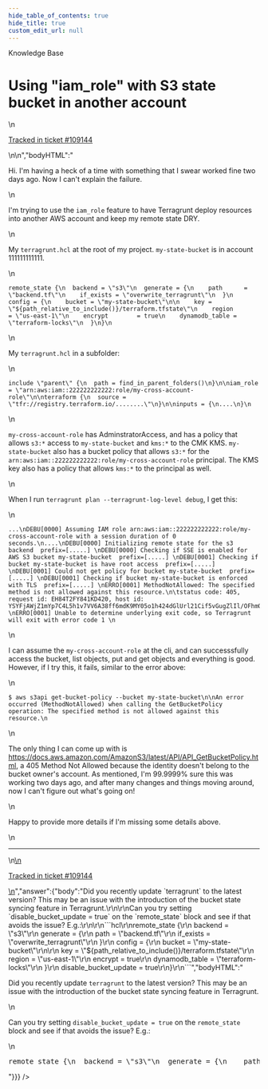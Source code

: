 ```yaml
---
hide_table_of_contents: true
hide_title: true
custom_edit_url: null
---
```



<head>
  <link rel="canonical" href="https://github.com/gruntwork-io/knowledge-base/discussions/538" />
</head>

<CenterLayout>
<span className="searchCategory">Knowledge Base</span>
<h1>Using &quot;iam_role&quot; with S3 state bucket in another account</h1>
<GitHub discussion={{"id":"D_kwDOF8slf84AQdAq","number":538,"author":{"login":"tcourtnage-tbl"},"title":"Using \"iam_role\" with S3 state bucket in another account","body":"\nHi. I'm having a heck of a time with something that I swear worked fine two days ago. Now I can't explain the failure.\r\n\r\nI'm trying to use the `iam_role` feature to have Terragrunt deploy resources into another AWS account and keep my remote state DRY.\r\n\r\nMy `terragrunt.hcl` at the root of my project. `my-state-bucket`  is in account 111111111111.\r\n```\r\nremote_state {\r\n  backend = \"s3\"\r\n  generate = {\r\n    path      = \"backend.tf\"\r\n    if_exists = \"overwrite_terragrunt\"\r\n  }\r\n  config = {\r\n    bucket = \"my-state-bucket\"\r\n\r\n    key = \"${path_relative_to_include()}/terraform.tfstate\"\r\n    region         = \"us-east-1\"\r\n    encrypt        = true\r\n    dynamodb_table = \"terraform-locks\"\r\n  }\r\n}\r\n```\r\nMy `terragrunt.hcl` in a subfolder:\r\n```\r\ninclude \"parent\" {\r\n  path = find_in_parent_folders()\r\n}\r\n\r\niam_role = \"arn:aws:iam::222222222222:role/my-cross-account-role\"\r\n\r\nterraform {\r\n  source = \"tfr://registry.terraform.io/........\"\r\n}\r\n\r\ninputs = {\r\n....\r\n}\r\n```\r\n`my-cross-account-role` has AdminstratorAccess, and has a policy that allows `s3:*` access to `my-state-bucket` and `kms:*` to the CMK KMS. `my-state-bucket` also has a bucket policy that allows `s3:*` for the `arn:aws:iam::222222222222:role/my-cross-account-role` principal. The KMS key also has a policy that allows `kms:*` to the principal as well.\r\n\r\nWhen I run `terragrunt plan --terragrunt-log-level debug`, I get this:\r\n\r\n```\r\n...\r\nDEBU[0000] Assuming IAM role arn:aws:iam::222222222222:role/my-cross-account-role with a session duration of 0 seconds.\r\n....\r\nDEBU[0000] Initializing remote state for the s3 backend  prefix=[.....] \r\nDEBU[0000] Checking if SSE is enabled for AWS S3 bucket my-state-bucket  prefix=[.....] \r\nDEBU[0001] Checking if bucket my-state-bucket is have root access  prefix=[.....] \r\nDEBU[0001] Could not get policy for bucket my-state-bucket  prefix=[.....] \r\nDEBU[0001] Checking if bucket my-state-bucket is enforced with TLS  prefix=[.....] \r\nERRO[0001] MethodNotAllowed: The specified method is not allowed against this resource.\r\n\tstatus code: 405, request id: EH84T2FY841KD420, host id: YSYFjAWjZ1mYp7C4L5h1v7VV6A38ff6mdK9MY05o1h424dGlUrl21Cif5vGugZlIl/OFhmQkCZY= \r\nERRO[0001] Unable to determine underlying exit code, so Terragrunt will exit with error code 1 \r\n```\r\n\r\nI can assume the `my-cross-account-role` at the cli, and can successsfully access the bucket, list objects, put and get objects and everything is good. However, if I try this, it fails, similar to the error above:\r\n```\r\n$ aws s3api get-bucket-policy --bucket my-state-bucket\r\n\r\nAn error occurred (MethodNotAllowed) when calling the GetBucketPolicy operation: The specified method is not allowed against this resource.\r\n```\r\n\r\nThe only thing I can come up with is https://docs.aws.amazon.com/AmazonS3/latest/API/API_GetBucketPolicy.html, a 405 Method Not Allowed because the identity doesn't belong to the bucket owner's account. As mentioned, I'm 99.9999% sure this was working two days ago, and after many changes and things moving around, now I can't figure out what's going on!\r\n\r\nHappy to provide more details if I'm missing some details above.\n\n---\n\n<ins datetime=\"2022-08-17T22:57:36Z\">\n  <p><a href=\"https://support.gruntwork.io/hc/requests/109144\">Tracked in ticket #109144</a></p>\n</ins>\n","bodyHTML":"<p dir=\"auto\">Hi. I'm having a heck of a time with something that I swear worked fine two days ago. Now I can't explain the failure.</p>\n<p dir=\"auto\">I'm trying to use the <code class=\"notranslate\">iam_role</code> feature to have Terragrunt deploy resources into another AWS account and keep my remote state DRY.</p>\n<p dir=\"auto\">My <code class=\"notranslate\">terragrunt.hcl</code> at the root of my project. <code class=\"notranslate\">my-state-bucket</code>  is in account 111111111111.</p>\n<div class=\"snippet-clipboard-content notranslate position-relative overflow-auto\" data-snippet-clipboard-copy-content=\"remote_state {\n  backend = &quot;s3&quot;\n  generate = {\n    path      = &quot;backend.tf&quot;\n    if_exists = &quot;overwrite_terragrunt&quot;\n  }\n  config = {\n    bucket = &quot;my-state-bucket&quot;\n\n    key = &quot;${path_relative_to_include()}/terraform.tfstate&quot;\n    region         = &quot;us-east-1&quot;\n    encrypt        = true\n    dynamodb_table = &quot;terraform-locks&quot;\n  }\n}\"><pre class=\"notranslate\"><code class=\"notranslate\">remote_state {\n  backend = \"s3\"\n  generate = {\n    path      = \"backend.tf\"\n    if_exists = \"overwrite_terragrunt\"\n  }\n  config = {\n    bucket = \"my-state-bucket\"\n\n    key = \"${path_relative_to_include()}/terraform.tfstate\"\n    region         = \"us-east-1\"\n    encrypt        = true\n    dynamodb_table = \"terraform-locks\"\n  }\n}\n</code></pre></div>\n<p dir=\"auto\">My <code class=\"notranslate\">terragrunt.hcl</code> in a subfolder:</p>\n<div class=\"snippet-clipboard-content notranslate position-relative overflow-auto\" data-snippet-clipboard-copy-content=\"include &quot;parent&quot; {\n  path = find_in_parent_folders()\n}\n\niam_role = &quot;arn:aws:iam::222222222222:role/my-cross-account-role&quot;\n\nterraform {\n  source = &quot;tfr://registry.terraform.io/........&quot;\n}\n\ninputs = {\n....\n}\"><pre class=\"notranslate\"><code class=\"notranslate\">include \"parent\" {\n  path = find_in_parent_folders()\n}\n\niam_role = \"arn:aws:iam::222222222222:role/my-cross-account-role\"\n\nterraform {\n  source = \"tfr://registry.terraform.io/........\"\n}\n\ninputs = {\n....\n}\n</code></pre></div>\n<p dir=\"auto\"><code class=\"notranslate\">my-cross-account-role</code> has AdminstratorAccess, and has a policy that allows <code class=\"notranslate\">s3:*</code> access to <code class=\"notranslate\">my-state-bucket</code> and <code class=\"notranslate\">kms:*</code> to the CMK KMS. <code class=\"notranslate\">my-state-bucket</code> also has a bucket policy that allows <code class=\"notranslate\">s3:*</code> for the <code class=\"notranslate\">arn:aws:iam::222222222222:role/my-cross-account-role</code> principal. The KMS key also has a policy that allows <code class=\"notranslate\">kms:*</code> to the principal as well.</p>\n<p dir=\"auto\">When I run <code class=\"notranslate\">terragrunt plan --terragrunt-log-level debug</code>, I get this:</p>\n<div class=\"snippet-clipboard-content notranslate position-relative overflow-auto\" data-snippet-clipboard-copy-content=\"...\nDEBU[0000] Assuming IAM role arn:aws:iam::222222222222:role/my-cross-account-role with a session duration of 0 seconds.\n....\nDEBU[0000] Initializing remote state for the s3 backend  prefix=[.....] \nDEBU[0000] Checking if SSE is enabled for AWS S3 bucket my-state-bucket  prefix=[.....] \nDEBU[0001] Checking if bucket my-state-bucket is have root access  prefix=[.....] \nDEBU[0001] Could not get policy for bucket my-state-bucket  prefix=[.....] \nDEBU[0001] Checking if bucket my-state-bucket is enforced with TLS  prefix=[.....] \nERRO[0001] MethodNotAllowed: The specified method is not allowed against this resource.\n\tstatus code: 405, request id: EH84T2FY841KD420, host id: YSYFjAWjZ1mYp7C4L5h1v7VV6A38ff6mdK9MY05o1h424dGlUrl21Cif5vGugZlIl/OFhmQkCZY= \nERRO[0001] Unable to determine underlying exit code, so Terragrunt will exit with error code 1 \"><pre class=\"notranslate\"><code class=\"notranslate\">...\nDEBU[0000] Assuming IAM role arn:aws:iam::222222222222:role/my-cross-account-role with a session duration of 0 seconds.\n....\nDEBU[0000] Initializing remote state for the s3 backend  prefix=[.....] \nDEBU[0000] Checking if SSE is enabled for AWS S3 bucket my-state-bucket  prefix=[.....] \nDEBU[0001] Checking if bucket my-state-bucket is have root access  prefix=[.....] \nDEBU[0001] Could not get policy for bucket my-state-bucket  prefix=[.....] \nDEBU[0001] Checking if bucket my-state-bucket is enforced with TLS  prefix=[.....] \nERRO[0001] MethodNotAllowed: The specified method is not allowed against this resource.\n\tstatus code: 405, request id: EH84T2FY841KD420, host id: YSYFjAWjZ1mYp7C4L5h1v7VV6A38ff6mdK9MY05o1h424dGlUrl21Cif5vGugZlIl/OFhmQkCZY= \nERRO[0001] Unable to determine underlying exit code, so Terragrunt will exit with error code 1 \n</code></pre></div>\n<p dir=\"auto\">I can assume the <code class=\"notranslate\">my-cross-account-role</code> at the cli, and can successsfully access the bucket, list objects, put and get objects and everything is good. However, if I try this, it fails, similar to the error above:</p>\n<div class=\"snippet-clipboard-content notranslate position-relative overflow-auto\" data-snippet-clipboard-copy-content=\"$ aws s3api get-bucket-policy --bucket my-state-bucket\n\nAn error occurred (MethodNotAllowed) when calling the GetBucketPolicy operation: The specified method is not allowed against this resource.\"><pre class=\"notranslate\"><code class=\"notranslate\">$ aws s3api get-bucket-policy --bucket my-state-bucket\n\nAn error occurred (MethodNotAllowed) when calling the GetBucketPolicy operation: The specified method is not allowed against this resource.\n</code></pre></div>\n<p dir=\"auto\">The only thing I can come up with is <a href=\"https://docs.aws.amazon.com/AmazonS3/latest/API/API_GetBucketPolicy.html\" rel=\"nofollow\">https://docs.aws.amazon.com/AmazonS3/latest/API/API_GetBucketPolicy.html</a>, a 405 Method Not Allowed because the identity doesn't belong to the bucket owner's account. As mentioned, I'm 99.9999% sure this was working two days ago, and after many changes and things moving around, now I can't figure out what's going on!</p>\n<p dir=\"auto\">Happy to provide more details if I'm missing some details above.</p>\n<hr>\n<ins datetime=\"2022-08-17T22:57:36Z\">\n  <p dir=\"auto\"><a href=\"https://support.gruntwork.io/hc/requests/109144\" rel=\"nofollow\">Tracked in ticket #109144</a></p>\n</ins>","answer":{"body":"Did you recently update `terragrunt` to the latest version? This may be an issue with the introduction of the bucket state syncing feature in Terragrunt.\r\n\r\nCan you try setting `disable_bucket_update = true` on the `remote_state` block and see if that avoids the issue? E.g.:\r\n\r\n```hcl\r\nremote_state {\r\n  backend = \"s3\"\r\n  generate = {\r\n    path      = \"backend.tf\"\r\n    if_exists = \"overwrite_terragrunt\"\r\n  }\r\n  config = {\r\n    bucket = \"my-state-bucket\"\r\n\r\n    key = \"${path_relative_to_include()}/terraform.tfstate\"\r\n    region         = \"us-east-1\"\r\n    encrypt        = true\r\n    dynamodb_table = \"terraform-locks\"\r\n  }\r\n  disable_bucket_update = true\r\n}\r\n```","bodyHTML":"<p dir=\"auto\">Did you recently update <code class=\"notranslate\">terragrunt</code> to the latest version? This may be an issue with the introduction of the bucket state syncing feature in Terragrunt.</p>\n<p dir=\"auto\">Can you try setting <code class=\"notranslate\">disable_bucket_update = true</code> on the <code class=\"notranslate\">remote_state</code> block and see if that avoids the issue? E.g.:</p>\n<div class=\"highlight highlight-source-hcl notranslate position-relative overflow-auto\" dir=\"auto\" data-snippet-clipboard-copy-content=\"remote_state {\n  backend = &quot;s3&quot;\n  generate = {\n    path      = &quot;backend.tf&quot;\n    if_exists = &quot;overwrite_terragrunt&quot;\n  }\n  config = {\n    bucket = &quot;my-state-bucket&quot;\n\n    key = &quot;${path_relative_to_include()}/terraform.tfstate&quot;\n    region         = &quot;us-east-1&quot;\n    encrypt        = true\n    dynamodb_table = &quot;terraform-locks&quot;\n  }\n  disable_bucket_update = true\n}\"><pre class=\"notranslate\"><span class=\"pl-en\">remote_state</span> {\n  <span class=\"pl-v\"><span class=\"pl-smi\">backend</span> <span class=\"pl-k\">=</span> </span><span class=\"pl-s\"><span class=\"pl-pds\">\"</span>s3<span class=\"pl-pds\">\"</span></span>\n  <span class=\"pl-v\"><span class=\"pl-smi\">generate</span> <span class=\"pl-k\">=</span> </span>{\n    path      <span class=\"pl-k\">=</span> <span class=\"pl-s\"><span class=\"pl-pds\">\"</span>backend.tf<span class=\"pl-pds\">\"</span></span>\n    if_exists <span class=\"pl-k\">=</span> <span class=\"pl-s\"><span class=\"pl-pds\">\"</span>overwrite_terragrunt<span class=\"pl-pds\">\"</span></span>\n  }\n  <span class=\"pl-v\"><span class=\"pl-smi\">config</span> <span class=\"pl-k\">=</span> </span>{\n    bucket <span class=\"pl-k\">=</span> <span class=\"pl-s\"><span class=\"pl-pds\">\"</span>my-state-bucket<span class=\"pl-pds\">\"</span></span>\n\n    key <span class=\"pl-k\">=</span> <span class=\"pl-s\"><span class=\"pl-pds\">\"</span><span class=\"pl-k\">${</span><span class=\"pl-c1\">path_relative_to_include</span>()<span class=\"pl-k\">}</span>/terraform.tfstate<span class=\"pl-pds\">\"</span></span>\n    region         <span class=\"pl-k\">=</span> <span class=\"pl-s\"><span class=\"pl-pds\">\"</span>us-east-1<span class=\"pl-pds\">\"</span></span>\n    encrypt        <span class=\"pl-k\">=</span> <span class=\"pl-c1\">true</span>\n    dynamodb_table <span class=\"pl-k\">=</span> <span class=\"pl-s\"><span class=\"pl-pds\">\"</span>terraform-locks<span class=\"pl-pds\">\"</span></span>\n  }\n  <span class=\"pl-v\"><span class=\"pl-smi\">disable_bucket_update</span> <span class=\"pl-k\">=</span> </span><span class=\"pl-c1\">true</span>\n}</pre></div>"}}} />

</CenterLayout>
  

<!-- ##DOCS-SOURCER-START
{
  "sourcePlugin": "github-discussions",
  "hash": "07d6716c3103dc1345263ea4721d7fc6"
}
##DOCS-SOURCER-END -->
